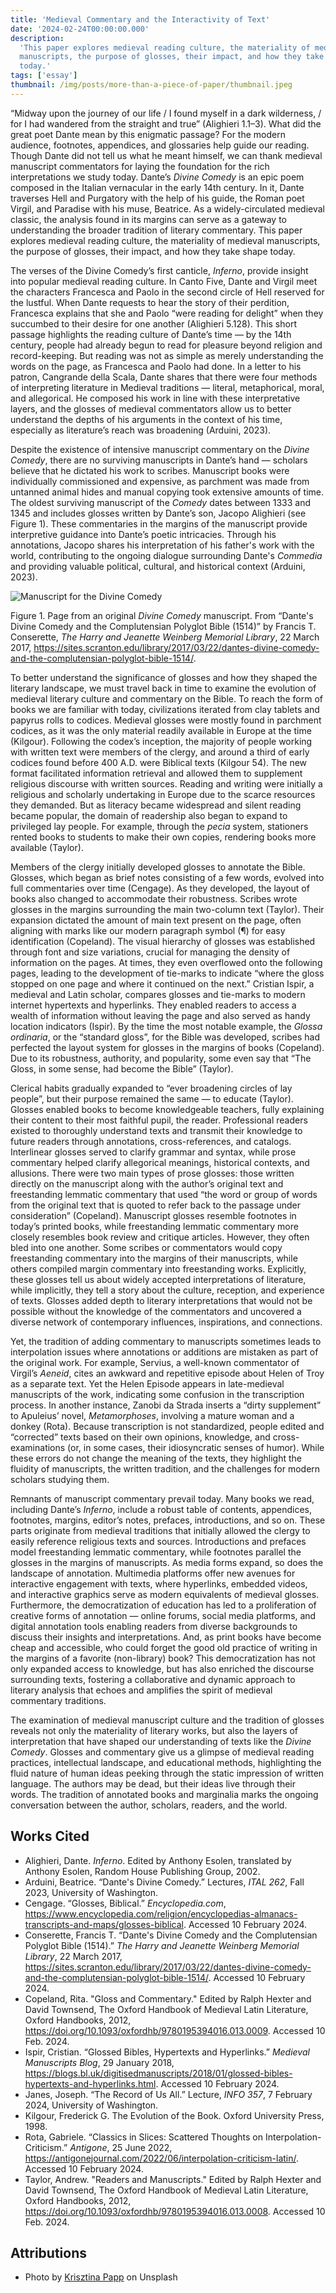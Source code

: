 ```yaml
---
title: 'Medieval Commentary and the Interactivity of Text'
date: '2024-02-24T00:00:00.000'
description:
  'This paper explores medieval reading culture, the materiality of medieval
  manuscripts, the purpose of glosses, their impact, and how they take shape
  today.'
tags: ['essay']
thumbnail: /img/posts/more-than-a-piece-of-paper/thumbnail.jpeg
---
```


“Midway upon the journey of our life / I found myself in a dark wilderness, /
for I had wandered from the straight and true” (Alighieri 1.1–3). What did the
great poet Dante mean by this enigmatic passage? For the modern audience,
footnotes, appendices, and glossaries help guide our reading. Though Dante did
not tell us what he meant himself, we can thank medieval manuscript commentators
for laying the foundation for the rich interpretations we study today. Dante’s
_Divine Comedy_ is an epic poem composed in the Italian vernacular in the early
14th century. In it, Dante traverses Hell and Purgatory with the help of his
guide, the Roman poet Virgil, and Paradise with his muse, Beatrice. As a
widely-circulated medieval classic, the analysis found in its margins can serve
as a gateway to understanding the broader tradition of literary commentary. This
paper explores medieval reading culture, the materiality of medieval
manuscripts, the purpose of glosses, their impact, and how they take shape
today.

The verses of the Divine Comedy’s first canticle, _Inferno_, provide insight
into popular medieval reading culture. In Canto Five, Dante and Virgil meet the
characters Francesca and Paolo in the second circle of Hell reserved for the
lustful. When Dante requests to hear the story of their perdition, Francesca
explains that she and Paolo “were reading for delight” when they succumbed to
their desire for one another (Alighieri 5.128). This short passage highlights
the reading culture of Dante’s time — by the 14th century, people had already
begun to read for pleasure beyond religion and record-keeping. But reading was
not as simple as merely understanding the words on the page, as Francesca and
Paolo had done. In a letter to his patron, Cangrande della Scala, Dante shares
that there were four methods of interpreting literature in Medieval traditions —
literal, metaphorical, moral, and allegorical. He composed his work in line with
these interpretative layers, and the glosses of medieval commentators allow us
to better understand the depths of his arguments in the context of his time,
especially as literature’s reach was broadening (Arduini, 2023).

Despite the existence of intensive manuscript commentary on the _Divine Comedy_,
there are no surviving manuscripts in Dante’s hand — scholars believe that he
dictated his work to scribes. Manuscript books were individually commissioned
and expensive, as parchment was made from untanned animal hides and manual
copying took extensive amounts of time. The oldest surviving manuscript of the
_Comedy_ dates between 1333 and 1345 and includes glosses written by Dante’s
son, Jacopo Alighieri (see Figure 1). These commentaries in the margins of the
manuscript provide interpretive guidance into Dante’s poetic intricacies.
Through his annotations, Jacopo shares his interpretation of his father's work
with the world, contributing to the ongoing dialogue surrounding Dante's
_Commedia_ and providing valuable political, cultural, and historical context
(Arduini, 2023).

![Manuscript for the Divine Comedy](/img/posts/more-than-a-piece-of-paper/image1.png)

Figure 1. Page from an original _Divine Comedy_ manuscript. From “Dante's Divine
Comedy and the Complutensian Polyglot Bible (1514)” by Francis T. Conserette,
_The Harry and Jeanette Weinberg Memorial Library_, 22 March 2017,
https://sites.scranton.edu/library/2017/03/22/dantes-divine-comedy-and-the-complutensian-polyglot-bible-1514/.

To better understand the significance of glosses and how they shaped the
literary landscape, we must travel back in time to examine the evolution of
medieval literary culture and commentary on the Bible. To reach the form of
books we are familiar with today, civilizations iterated from clay tablets and
papyrus rolls to codices. Medieval glosses were mostly found in parchment
codices, as it was the only material readily available in Europe at the time
(Kilgour). Following the codex’s inception, the majority of people working with
written text were members of the clergy, and around a third of early codices
found before 400 A.D. were Biblical texts (Kilgour 54). The new format
facilitated information retrieval and allowed them to supplement religious
discourse with written sources. Reading and writing were initially a religious
and scholarly undertaking in Europe due to the scarce resources they demanded.
But as literacy became widespread and silent reading became popular, the domain
of readership also began to expand to privileged lay people. For example,
through the _pecia_ system, stationers rented books to students to make their
own copies, rendering books more available (Taylor).

Members of the clergy initially developed glosses to annotate the Bible.
Glosses, which began as brief notes consisting of a few words, evolved into full
commentaries over time (Cengage). As they developed, the layout of books also
changed to accommodate their robustness. Scribes wrote glosses in the margins
surrounding the main two-column text (Taylor). Their expansion dictated the
amount of main text present on the page, often aligning with marks like our
modern paragraph symbol (¶) for easy identification (Copeland). The visual
hierarchy of glosses was established through font and size variations, crucial
for managing the density of information on the pages. At times, they even
overflowed onto the following pages, leading to the development of tie-marks to
indicate “where the gloss stopped on one page and where it continued on the
next.” Cristian Ispir, a medieval and Latin scholar, compares glosses and
tie-marks to modern internet hypertexts and hyperlinks. They enabled readers to
access a wealth of information without leaving the page and also served as handy
location indicators (Ispir). By the time the most notable example, the _Glossa
ordinaria_, or the “standard gloss”, for the Bible was developed, scribes had
perfected the layout system for glosses in the margins of books (Copeland). Due
to its robustness, authority, and popularity, some even say that ​​“The Gloss,
in some sense, had become the Bible” (Taylor).

Clerical habits gradually expanded to “ever broadening circles of lay people”,
but their purpose remained the same — to educate (Taylor). Glosses enabled books
to become knowledgeable teachers, fully explaining their content to their most
faithful pupil, the reader. Professional readers existed to thoroughly
understand texts and transmit their knowledge to future readers through
annotations, cross-references, and catalogs. Interlinear glosses served to
clarify grammar and syntax, while prose commentary helped clarify allegorical
meanings, historical contexts, and allusions. There were two main types of prose
glosses: those written directly on the manuscript along with the author’s
original text and freestanding lemmatic commentary that used “the word or group
of words from the original text that is quoted to refer back to the passage
under consideration” (Copeland). Manuscript glosses resemble footnotes in
today’s printed books, while freestanding lemmatic commentary more closely
resembles book review and critique articles. However, they often bled into one
another. Some scribes or commentators would copy freestanding commentary into
the margins of their manuscripts, while others compiled margin commentary into
freestanding works. Explicitly, these glosses tell us about widely accepted
interpretations of literature, while implicitly, they tell a story about the
culture, reception, and experience of texts. Glosses added depth to literary
interpretations that would not be possible without the knowledge of the
commentators and uncovered a diverse network of contemporary influences,
inspirations, and connections.

Yet, the tradition of adding commentary to manuscripts sometimes leads to
interpolation issues where annotations or additions are mistaken as part of the
original work. For example, Servius, a well-known commentator of Virgil’s
_Aeneid_, cites an awkward and repetitive episode about Helen of Troy as a
separate text. Yet the Helen Episode appears in late-medieval manuscripts of the
work, indicating some confusion in the transcription process. In another
instance, Zanobi da Strada inserts a “dirty supplement” to Apuleius’ novel,
_Metamorphoses_, involving a mature woman and a donkey (Rota). Because
transcription is not standardized, people edited and “corrected” texts based on
their own opinions, knowledge, and cross-examinations (or, in some cases, their
idiosyncratic senses of humor). While these errors do not change the meaning of
the texts, they highlight the fluidity of manuscripts, the written tradition,
and the challenges for modern scholars studying them.

Remnants of manuscript commentary prevail today. Many books we read, including
Dante’s _Inferno_, include a robust table of contents, appendices, footnotes,
margins, editor’s notes, prefaces, introductions, and so on. These parts
originate from medieval traditions that initially allowed the clergy to easily
reference religious texts and sources. Introductions and prefaces model
freestanding lemmatic commentary, while footnotes parallel the glosses in the
margins of manuscripts. As media forms expand, so does the landscape of
annotation. Multimedia platforms offer new avenues for interactive engagement
with texts, where hyperlinks, embedded videos, and interactive graphics serve as
modern equivalents of medieval glosses. Furthermore, the democratization of
education has led to a proliferation of creative forms of annotation — online
forums, social media platforms, and digital annotation tools enabling readers
from diverse backgrounds to discuss their insights and interpretations. And, as
print books have become cheap and accessible, who could forget the good old
practice of writing in the margins of a favorite (non-library) book? This
democratization has not only expanded access to knowledge, but has also enriched
the discourse surrounding texts, fostering a collaborative and dynamic approach
to literary analysis that echoes and amplifies the spirit of medieval commentary
traditions.

The examination of medieval manuscript culture and the tradition of glosses
reveals not only the materiality of literary works, but also the layers of
interpretation that have shaped our understanding of texts like the _Divine
Comedy_. Glosses and commentary give us a glimpse of medieval reading practices,
intellectual landscape, and educational methods, highlighting the fluid nature
of human ideas peeking through the static impression of written language. The
authors may be dead, but their ideas live through their words. The tradition of
annotated books and marginalia marks the ongoing conversation between the
author, scholars, readers, and the world.

## Works Cited

- Alighieri, Dante. _Inferno_. Edited by Anthony Esolen, translated by Anthony
  Esolen, Random House Publishing Group, 2002.
- Arduini, Beatrice. “Dante's Divine Comedy.” Lectures, _ITAL 262_, Fall 2023,
  University of Washington.
- Cengage. “Glosses, Biblical.” _Encyclopedia.com_,
  https://www.encyclopedia.com/religion/encyclopedias-almanacs-transcripts-and-maps/glosses-biblical.
  Accessed 10 February 2024.
- Conserette, Francis T. “Dante's Divine Comedy and the Complutensian Polyglot
  Bible (1514).” _The Harry and Jeanette Weinberg Memorial Library_, 22 March
  2017,
  https://sites.scranton.edu/library/2017/03/22/dantes-divine-comedy-and-the-complutensian-polyglot-bible-1514/.
  Accessed 10 February 2024.
- Copeland, Rita. "Gloss and Commentary." Edited by Ralph Hexter and David
  Townsend, The Oxford Handbook of Medieval Latin Literature, Oxford Handbooks,
  2012, https://doi.org/10.1093/oxfordhb/9780195394016.013.0009. Accessed 10
  Feb. 2024.
- Ispir, Cristian. “Glossed Bibles, Hypertexts and Hyperlinks.” _Medieval
  Manuscripts Blog_, 29 January 2018,
  https://blogs.bl.uk/digitisedmanuscripts/2018/01/glossed-bibles-hypertexts-and-hyperlinks.html.
  Accessed 10 February 2024.
- Janes, Joseph. “The Record of Us All.” Lecture, _INFO 357_, 7 February 2024,
  University of Washington.
- Kilgour, Frederick G. The Evolution of the Book. Oxford University
  Press, 1998.
- Rota, Gabriele. “Classics in Slices: Scattered Thoughts on
  Interpolation-Criticism.” _Antigone_, 25 June 2022,
  https://antigonejournal.com/2022/06/interpolation-criticism-latin/. Accessed
  10 February 2024.
- Taylor, Andrew. "Readers and Manuscripts." Edited by Ralph Hexter and David
  Townsend, The Oxford Handbook of Medieval Latin Literature, Oxford Handbooks,
  2012, https://doi.org/10.1093/oxfordhb/9780195394016.013.0008. Accessed 10
  Feb. 2024.

## Attributions

- Photo by
  [Krisztina Papp](https://unsplash.com/@almapapi?utm_content=creditCopyText&utm_medium=referral&utm_source=unsplash)
  on Unsplash
